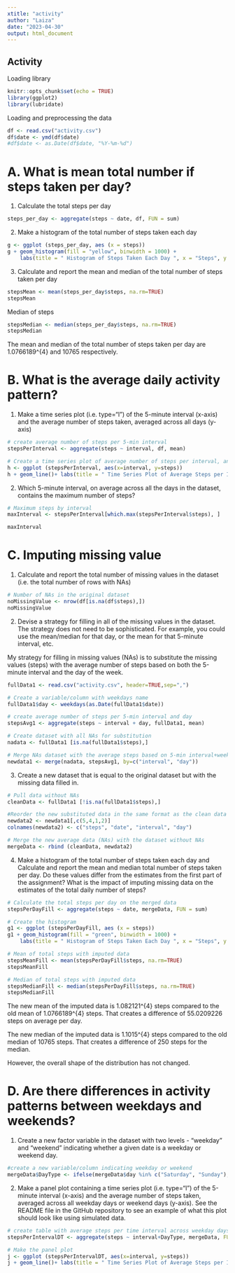 ---
xtitle: "activity"
author: "Laiza"
date: "2023-04-30"
output: html_document
---
## Activity

Loading library
```{r}
knitr::opts_chunk$set(echo = TRUE)
library(ggplot2)
library(lubridate)
```

Loading and preprocessing the data

```{r activity, echo=TRUE}
df <- read.csv("activity.csv")
df$date <- ymd(df$date)
#df$date <- as.Date(df$date, "%Y-%m-%d")
```

# A. What is mean total number if steps taken per day?

1. Calculate the total steps per day

```{r echo=TRUE}
steps_per_day <- aggregate(steps ~ date, df, FUN = sum)
```

2. Make a histogram of the total number of steps taken each day
```{r}
g <- ggplot (steps_per_day, aes (x = steps))
g + geom_histogram(fill = "yellow", binwidth = 1000) +
    labs(title = " Histogram of Steps Taken Each Day ", x = "Steps", y = "Frequency")

```
3. Calculate and report the mean and median of the total number of steps taken per day
```{r, echo=TRUE, include=TRUE}
stepsMean <- mean(steps_per_day$steps, na.rm=TRUE)
stepsMean
```

Median of steps
```{r, echo=TRUE, include=TRUE}
stepsMedian <- median(steps_per_day$steps, na.rm=TRUE)
stepsMedian

```
The mean and median of the total number of steps taken per day are 1.0766189^{4} and 10765 respectively.

# B. What is the average daily activity pattern?

1. Make a time series plot (i.e. type=“l”) of the 5-minute interval (x-axis) and the average number of steps taken, averaged across all days (y-axis)

```{r, echo=TRUE, include=TRUE}
# create average number of steps per 5-min interval
stepsPerInterval <- aggregate(steps ~ interval, df, mean)

# Create a time series plot of average number of steps per interval, annotate the plot
h <- ggplot (stepsPerInterval, aes(x=interval, y=steps))
h + geom_line()+ labs(title = " Time Series Plot of Average Steps per Interval", x = "Interval", y = "Average Steps across All Days")

```

2. Which 5-minute interval, on average across all the days in the dataset, contains the maximum number of steps?

```{r, echo=TRUE, include=TRUE}
# Maximum steps by interval
maxInterval <- stepsPerInterval[which.max(stepsPerInterval$steps), ] 

maxInterval
```

# C. Imputing missing value

1. Calculate and report the total number of missing values in the dataset (i.e. the total number of rows with NAs)

```{r, echo=TRUE, include=TRUE}
# Number of NAs in the original dataset
noMissingValue <- nrow(df[is.na(df$steps),])
noMissingValue
```
2. Devise a strategy for filling in all of the missing values in the dataset. The strategy does not need to be sophisticated. For example, you could use the mean/median for that day, or the mean for that 5-minute interval, etc.

My strategy for filling in missing values (NAs) is to substitute the missing values (steps) with the average number of steps based on both the 5-minute interval and the day of the week.
```{r, include=TRUE, echo=TRUE}
fullData1 <- read.csv("activity.csv", header=TRUE,sep=",")

# Create a variable/column with weekdays name
fullData1$day <- weekdays(as.Date(fullData1$date))

# create average number of steps per 5-min interval and day
stepsAvg1 <- aggregate(steps ~ interval + day, fullData1, mean)

# Create dataset with all NAs for substitution
nadata <- fullData1 [is.na(fullData1$steps),]

# Merge NAs dataset with the average steps based on 5-min interval+weekdays, for substitutions
newdata1 <- merge(nadata, stepsAvg1, by=c("interval", "day"))
```

3. Create a new dataset that is equal to the original dataset but with the missing data filled in.

```{r, include=TRUE, echo=TRUE}
# Pull data without NAs
cleanData <- fullData1 [!is.na(fullData1$steps),]

#Reorder the new substituted data in the same format as the clean data set (Leave out the NAs column which will be substituted by the average steps based on 5-min interval + day) 
newdata2 <- newdata1[,c(5,4,1,2)]
colnames(newdata2) <- c("steps", "date", "interval", "day")

# Merge the new average data (NAs) with the dataset without NAs
mergeData <- rbind (cleanData, newdata2)
```

4. Make a histogram of the total number of steps taken each day and Calculate and report the mean and median total number of steps taken per day. Do these values differ from the estimates from the first part of the assignment? What is the impact of imputing missing data on the estimates of the total daily number of steps?

```{r, include=TRUE, echo=TRUE}

# Calculate the total steps per day on the merged data
stepsPerDayFill <- aggregate(steps ~ date, mergeData, FUN = sum)

# Create the histogram
g1 <- ggplot (stepsPerDayFill, aes (x = steps))
g1 + geom_histogram(fill = "green", binwidth = 1000) +
    labs(title = " Histogram of Steps Taken Each Day ", x = "Steps", y = "Frequency")

```
```{r, echo=TRUE, include=TRUE}
# Mean of total steps with imputed data
stepsMeanFill <- mean(stepsPerDayFill$steps, na.rm=TRUE)
stepsMeanFill
```

```{r, include=TRUE, echo=TRUE}
# Median of total steps with imputed data
stepsMedianFill <- median(stepsPerDayFill$steps, na.rm=TRUE)
stepsMedianFill
```
The new mean of the imputed data is 1.082121^{4} steps compared to the old mean of 1.0766189^{4} steps. That creates a difference of 55.0209226 steps on average per day.

The new median of the imputed data is 1.1015^{4} steps compared to the old median of 10765 steps. That creates a difference of 250 steps for the median.

However, the overall shape of the distribution has not changed.

# D. Are there differences in activity patterns between weekdays and weekends?

1. Create a new factor variable in the dataset with two levels - “weekday” and “weekend” indicating whether a given date is a weekday or weekend day.
```{r, include=TRUE, echo=TRUE}
#create a new variable/column indicating weekday or weekend
mergeData$DayType <- ifelse(mergeData$day %in% c("Saturday", "Sunday"), "Weekend", "Weekday")

```

2. Make a panel plot containing a time series plot (i.e. type=“l”) of the 5-minute interval (x-axis) and the average number of steps taken, averaged across all weekday days or weekend days (y-axis). See the README file in the GitHub repository to see an example of what this plot should look like using simulated data.

```{r, include=TRUE, echo=TRUE}
# create table with average steps per time interval across weekday days or weekend days
stepsPerIntervalDT <- aggregate(steps ~ interval+DayType, mergeData, FUN = mean)

# Make the panel plot
j <- ggplot (stepsPerIntervalDT, aes(x=interval, y=steps))
j + geom_line()+ labs(title = " Time Series Plot of Average Steps per Interval: weekdays vs. weekends", x = "Interval", y = "Average Number of Steps") + facet_grid(DayType ~ .)
```

